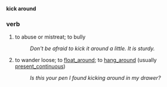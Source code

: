 '''kick around'''
===verb===
# to abuse or mistreat; to bully
#: ''Don't be afraid to kick it around a little.  It is sturdy.''
# to wander loose; to [[float_around]]; to [[hang_around]] (usually [[present_continuous]])
#: ''Is this your pen I found kicking around in my drawer?''